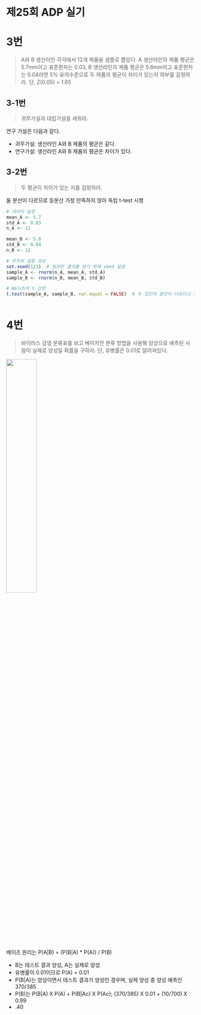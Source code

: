 # 제25회 ADP 실기

# 3번 {.unnumbered}
> A와 B 생산라인 각각에서 12개 제품을 샘플로 뽑았다. A 생산라인의 제품 평균은 5.7mm이고 표준편차는 0.03, B 생산라인의 제품 평균은 5.6mm이고 표준편차는 0.04라면 5% 유의수준으로 두 제품의 평균이 차이가 있는지 여부를 검정하라. 단, Z(0.05) = 1.65

## 3-1번 {.unnumbered}
> 귀무가설과 대립가설을 세워라.

연구 가설은 다음과 같다.

- 귀무가설: 생산라인 A와 B 제품의 평균은 같다.
- 연구가설: 생산라인 A와 B 제품의 평균은 차이가 있다.

## 3-2번 {.unnumbered}
> 두 평균이 차이가 있는 지를 검정하라.

둘 분산이 다르므로 등분산 가정 만족하지 않아 독립 t-test 시행

``` r
# 데이터 설정
mean_A <- 5.7
std_A <- 0.03
n_A <- 12

mean_B <- 5.6
std_B <- 0.04
n_B <- 12

# 무작위 샘플 생성
set.seed(123)  # 일관된 결과를 얻기 위해 seed 설정
sample_A <- rnorm(n_A, mean_A, std_A)
sample_B <- rnorm(n_B, mean_B, std_B)

# Welch의 t 검정
t.test(sample_A, sample_B, var.equal = FALSE)  # 두 집단의 분산이 다르다고 가정



```


# 4번 {.unnumbered}
> 바이러스 감염 분류표를 보고 베이지안 분류 방법을 사용해 양성으로 예측된 사람이 실제로 양성일 확률을 구하라. 단, 유병률은 0.01로 알려져있다.

![](test/24/problem4.png){width=40%}

 베이즈 원리는 P(A|B) = (P(B|A) * P(A)) / P(B)

- B는 테스트 결과 양성, A는 실제로 양성
- 유병률이 0.01이므로 P(A) = 0.01
- P(B|A)는 양성이면서 테스트 결과가 양성인 경우며, 실제 양성 중 양성 예측인 370/385
- P(B)는 P(B|A) X P(A) + P(B|Ac) X P(Ac); (370/385) X 0.01 + (10/700) X 0.99
- .40













